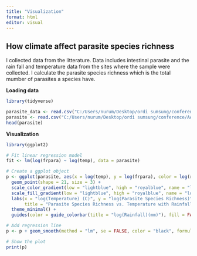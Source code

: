 ```yaml
---
title: "Visualization"
format: html
editor: visual
---
```


## How climate affect parasite species richness

I collected data from the litterature. Data includes intestinal parasite and the rain fall and temperature data from the sites where the sample were collected. I calculate the parasite species richness which is the total mumber of parasites a species have.

**Loading data**

```r

library(tidyverse)

parasite_data <- read.csv("C:/Users/nurum/Desktop/ordi sumsung/conference/AABA/2024/aaba.csv")
parasite <- read.csv("C:/Users/nurum/Desktop/ordi sumsung/conference/AABA/2024/paranumb.csv")
head(parasite)

```

**Visualization**

```r
library(ggplot2)

# Fit linear regression model
fit <- lm(log(frpara) ~ log(temp), data = parasite)

# Create a ggplot object
p <- ggplot(parasite, aes(x = log(temp), y = log(frpara), color = log(rainfall), fill = log(rainfall))) +
  geom_point(shape = 21, size = 3) +
  scale_color_gradient(low = "lightblue", high = "royalblue", name = "log(Rainfall)(mm)") +
  scale_fill_gradient(low = "lightblue", high = "royalblue", name = "log(Rainfall)(mm)") +
  labs(x = "log(Temperature) (C)", y = "log(Parasite Species Richness)", 
       title = "Parasite Species Richness vs. Temperature with Rainfall") +
  theme_minimal() +
  guides(color = guide_colorbar(title = "log(Rainfall)(mm)"), fill = FALSE)  # Remove the fill legend

# Add regression line
p <- p + geom_smooth(method = "lm", se = FALSE, color = "black", formula = y ~ x)

# Show the plot
print(p)


```
